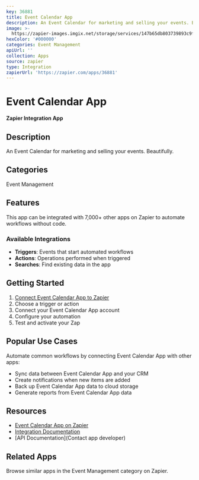 ```yaml
---
key: 36881
title: Event Calendar App
description: An Event Calendar for marketing and selling your events. Beautifully.
image: >-
  https://zapier-images.imgix.net/storage/services/147b65db803739893c9f360d8a1f5b5c.png?auto=format%2Ccompress&ixlib=python-3.0.0&q=50
hexColor: '#000000'
categories: Event Management
apiUrl: ''
collection: Apps
source: zapier
type: Integration
zapierUrl: 'https://zapier.com/apps/36881'
---
```

# Event Calendar App

**Zapier Integration App**

## Description

An Event Calendar for marketing and selling your events. Beautifully.

## Categories

Event Management

## Features

This app can be integrated with 7,000+ other apps on Zapier to automate workflows without code.

### Available Integrations

- **Triggers**: Events that start automated workflows
- **Actions**: Operations performed when triggered
- **Searches**: Find existing data in the app

## Getting Started

1. [Connect Event Calendar App to Zapier](https://zapier.com/apps/36881)
2. Choose a trigger or action
3. Connect your Event Calendar App account
4. Configure your automation
5. Test and activate your Zap

## Popular Use Cases

Automate common workflows by connecting Event Calendar App with other apps:

- Sync data between Event Calendar App and your CRM
- Create notifications when new items are added
- Back up Event Calendar App data to cloud storage
- Generate reports from Event Calendar App data

## Resources

- [Event Calendar App on Zapier](https://zapier.com/apps/36881)
- [Integration Documentation](https://zapier.com/apps/36881/integrations)
- [API Documentation](Contact app developer)

## Related Apps

Browse similar apps in the Event Management category on Zapier.
